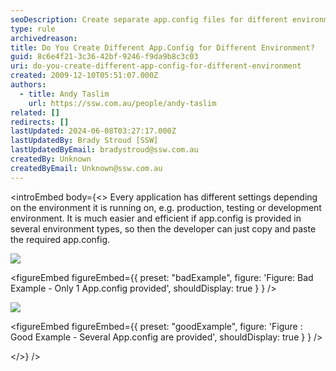 ```yaml
---
seoDescription: Create separate app.config files for different environments to simplify development and deployment processes.
type: rule
archivedreason:
title: Do You Create Different App.Config for Different Environment?
guid: 8c6e4f21-3c36-42bf-9246-f9da9b8c3c03
uri: do-you-create-different-app-config-for-different-environment
created: 2009-12-10T05:51:07.000Z
authors:
  - title: Andy Taslim
    url: https://ssw.com.au/people/andy-taslim
related: []
redirects: []
lastUpdated: 2024-06-08T03:27:17.000Z
lastUpdatedBy: Brady Stroud [SSW]
lastUpdatedByEmail: bradystroud@ssw.com.au
createdBy: Unknown
createdByEmail: Unknown@ssw.com.au
---
```


<introEmbed
  body={<>
Every application has different settings depending on the environment it is running on, e.g. production, testing or development environment.
It is much easier and efficient if app.config is provided in several environment types, so then the developer can just copy and paste the required app.config.

![](/uploads/rules/do-you-create-different-app-config-for-different-environment/AppConfigBad.jpg)

<figureEmbed figureEmbed={{
  preset: "badExample",
  figure: 'Figure: Bad Example - Only 1 App.config provided',
  shouldDisplay: true
} } />


![](/uploads/rules/do-you-create-different-app-config-for-different-environment/App.config.jpg)

<figureEmbed figureEmbed={{
  preset: "goodExample",
  figure: 'Figure : Good Example - Several App.config are provided',
  shouldDisplay: true
} } />

  </>}
/>
